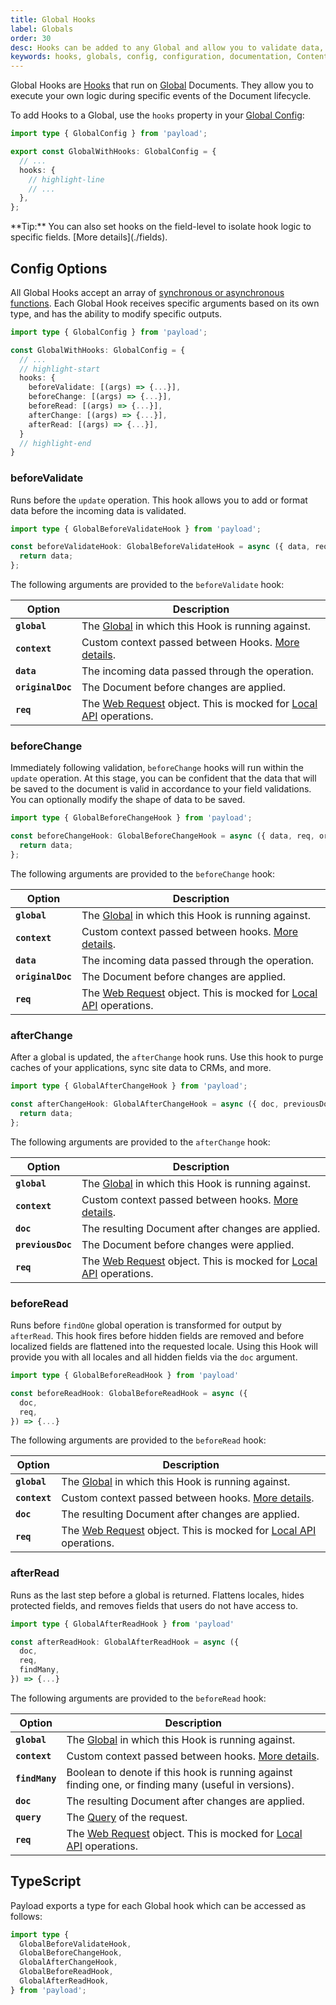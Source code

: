 ```yaml
---
title: Global Hooks
label: Globals
order: 30
desc: Hooks can be added to any Global and allow you to validate data, flatten locales, hide protected fields, remove fields and more.
keywords: hooks, globals, config, configuration, documentation, Content Management System, cms, headless, javascript, node, react, nextjs
---
```


Global Hooks are [Hooks](./overview) that run on [Global](../configuration/globals) Documents. They allow you to execute your own logic during specific events of the Document lifecycle.

To add Hooks to a Global, use the `hooks` property in your [Global Config](../configuration/globals):

```ts
import type { GlobalConfig } from 'payload';

export const GlobalWithHooks: GlobalConfig = {
  // ...
  hooks: {
    // highlight-line
    // ...
  },
};
```

<Banner type="info">
  **Tip:** You can also set hooks on the field-level to isolate hook logic to specific fields. [More
  details](./fields).
</Banner>

## Config Options

All Global Hooks accept an array of [synchronous or asynchronous functions](./overview#async-vs-synchronous). Each Global Hook receives specific arguments based on its own type, and has the ability to modify specific outputs.

```ts
import type { GlobalConfig } from 'payload';

const GlobalWithHooks: GlobalConfig = {
  // ...
  // highlight-start
  hooks: {
    beforeValidate: [(args) => {...}],
    beforeChange: [(args) => {...}],
    beforeRead: [(args) => {...}],
    afterChange: [(args) => {...}],
    afterRead: [(args) => {...}],
  }
  // highlight-end
}
```

### beforeValidate

Runs before the `update` operation. This hook allows you to add or format data before the incoming data is validated.

```ts
import type { GlobalBeforeValidateHook } from 'payload';

const beforeValidateHook: GlobalBeforeValidateHook = async ({ data, req, originalDoc }) => {
  return data;
};
```

The following arguments are provided to the `beforeValidate` hook:

| Option            | Description                                                                                                                                           |
| ----------------- | ----------------------------------------------------------------------------------------------------------------------------------------------------- |
| **`global`**      | The [Global](../configuration/globals) in which this Hook is running against.                                                                         |
| **`context`**     | Custom context passed between Hooks. [More details](./context).                                                                                       |
| **`data`**        | The incoming data passed through the operation.                                                                                                       |
| **`originalDoc`** | The Document before changes are applied.                                                                                                              |
| **`req`**         | The [Web Request](https://developer.mozilla.org/en-US/docs/Web/API/Request) object. This is mocked for [Local API](../local-api/overview) operations. |

### beforeChange

Immediately following validation, `beforeChange` hooks will run within the `update` operation. At this stage, you can be confident that the data that will be saved to the document is valid in accordance to your field validations. You can optionally modify the shape of data to be saved.

```ts
import type { GlobalBeforeChangeHook } from 'payload';

const beforeChangeHook: GlobalBeforeChangeHook = async ({ data, req, originalDoc }) => {
  return data;
};
```

The following arguments are provided to the `beforeChange` hook:

| Option            | Description                                                                                                                                           |
| ----------------- | ----------------------------------------------------------------------------------------------------------------------------------------------------- |
| **`global`**      | The [Global](../configuration/globals) in which this Hook is running against.                                                                         |
| **`context`**     | Custom context passed between hooks. [More details](./context).                                                                                       |
| **`data`**        | The incoming data passed through the operation.                                                                                                       |
| **`originalDoc`** | The Document before changes are applied.                                                                                                              |
| **`req`**         | The [Web Request](https://developer.mozilla.org/en-US/docs/Web/API/Request) object. This is mocked for [Local API](../local-api/overview) operations. |

### afterChange

After a global is updated, the `afterChange` hook runs. Use this hook to purge caches of your applications, sync site data to CRMs, and more.

```ts
import type { GlobalAfterChangeHook } from 'payload';

const afterChangeHook: GlobalAfterChangeHook = async ({ doc, previousDoc, req }) => {
  return data;
};
```

The following arguments are provided to the `afterChange` hook:

| Option            | Description                                                                                                                                           |
| ----------------- | ----------------------------------------------------------------------------------------------------------------------------------------------------- |
| **`global`**      | The [Global](../configuration/globals) in which this Hook is running against.                                                                         |
| **`context`**     | Custom context passed between hooks. [More details](./context).                                                                                       |
| **`doc`**         | The resulting Document after changes are applied.                                                                                                     |
| **`previousDoc`** | The Document before changes were applied.                                                                                                             |
| **`req`**         | The [Web Request](https://developer.mozilla.org/en-US/docs/Web/API/Request) object. This is mocked for [Local API](../local-api/overview) operations. |

### beforeRead

Runs before `findOne` global operation is transformed for output by `afterRead`. This hook fires before hidden fields are removed and before localized fields are flattened into the requested locale. Using this Hook will provide you with all locales and all hidden fields via the `doc` argument.

```ts
import type { GlobalBeforeReadHook } from 'payload'

const beforeReadHook: GlobalBeforeReadHook = async ({
  doc,
  req,
}) => {...}
```

The following arguments are provided to the `beforeRead` hook:

| Option        | Description                                                                                                                                           |
| ------------- | ----------------------------------------------------------------------------------------------------------------------------------------------------- |
| **`global`**  | The [Global](../configuration/globals) in which this Hook is running against.                                                                         |
| **`context`** | Custom context passed between hooks. [More details](./context).                                                                                       |
| **`doc`**     | The resulting Document after changes are applied.                                                                                                     |
| **`req`**     | The [Web Request](https://developer.mozilla.org/en-US/docs/Web/API/Request) object. This is mocked for [Local API](../local-api/overview) operations. |

### afterRead

Runs as the last step before a global is returned. Flattens locales, hides protected fields, and removes fields that users do not have access to.

```ts
import type { GlobalAfterReadHook } from 'payload'

const afterReadHook: GlobalAfterReadHook = async ({
  doc,
  req,
  findMany,
}) => {...}
```

The following arguments are provided to the `beforeRead` hook:

| Option         | Description                                                                                                                                           |
| -------------- | ----------------------------------------------------------------------------------------------------------------------------------------------------- |
| **`global`**   | The [Global](../configuration/globals) in which this Hook is running against.                                                                         |
| **`context`**  | Custom context passed between hooks. [More details](./context).                                                                                       |
| **`findMany`** | Boolean to denote if this hook is running against finding one, or finding many (useful in versions).                                                  |
| **`doc`**      | The resulting Document after changes are applied.                                                                                                     |
| **`query`**    | The [Query](../queries/overview) of the request.                                                                                                      |
| **`req`**      | The [Web Request](https://developer.mozilla.org/en-US/docs/Web/API/Request) object. This is mocked for [Local API](../local-api/overview) operations. |

## TypeScript

Payload exports a type for each Global hook which can be accessed as follows:

```ts
import type {
  GlobalBeforeValidateHook,
  GlobalBeforeChangeHook,
  GlobalAfterChangeHook,
  GlobalBeforeReadHook,
  GlobalAfterReadHook,
} from 'payload';
```
